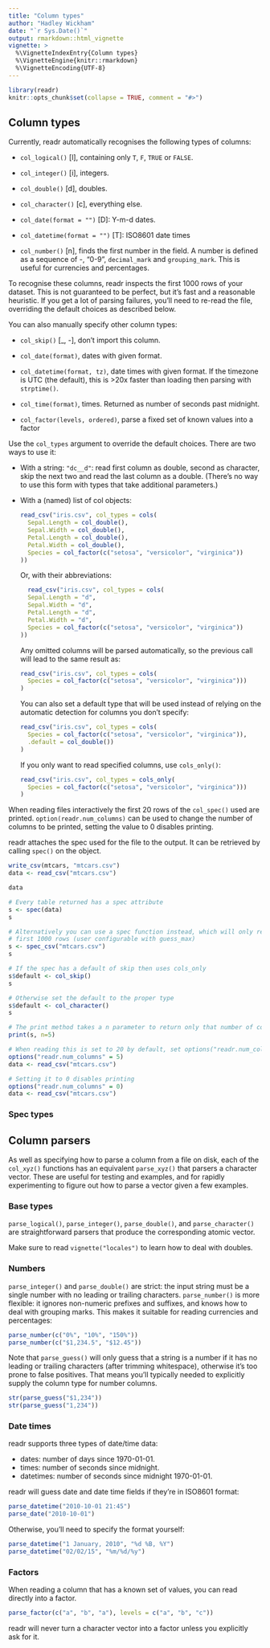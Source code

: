 ```yaml
---
title: "Column types"
author: "Hadley Wickham"
date: "`r Sys.Date()`"
output: rmarkdown::html_vignette
vignette: >
  %\VignetteIndexEntry{Column types}
  %\VignetteEngine{knitr::rmarkdown}
  %\VignetteEncoding{UTF-8}
---
```


```r
library(readr)
knitr::opts_chunk$set(collapse = TRUE, comment = "#>")
```

## Column types

Currently, readr automatically recognises the following types of columns:

* `col_logical()` [l], containing only `T`, `F`, `TRUE` or `FALSE`.

* `col_integer()` [i], integers.

* `col_double()` [d], doubles.

* `col_character()` [c], everything else.

* `col_date(format = "")` [D]: Y-m-d dates.

* `col_datetime(format = "")` [T]: ISO8601 date times

* `col_number()` [n], finds the first number in the field. A number is defined
   as a sequence of -, "0-9", `decimal_mark` and `grouping_mark`. This is
   useful for currencies and percentages.

To recognise these columns, readr inspects the first 1000 rows of your dataset. This is not guaranteed to be perfect, but it's fast and a reasonable heuristic. If you get a lot of parsing failures, you'll need to re-read the file, overriding the default choices as described below.

You can also manually specify other column types:

* `col_skip()` [_, -], don't import this column.

* `col_date(format)`, dates with given format.

* `col_datetime(format, tz)`, date times with given format. If the timezone
  is UTC (the default), this is >20x faster than loading then parsing with
  `strptime()`.

* `col_time(format)`, times. Returned as number of seconds past midnight.

* `col_factor(levels, ordered)`, parse a fixed set of known values into a
  factor

Use the `col_types` argument to override the default choices. There are two ways to use it:

* With a string: `"dc__d"`: read first column as double, second as character,
  skip the next two and read the last column as a double. (There's no way to
  use this form with types that take additional parameters.)

* With a (named) list of col objects:

    ```R
    read_csv("iris.csv", col_types = cols(
      Sepal.Length = col_double(),
      Sepal.Width = col_double(),
      Petal.Length = col_double(),
      Petal.Width = col_double(),
      Species = col_factor(c("setosa", "versicolor", "virginica"))
    ))
    ```

    Or, with their abbreviations:

    ```R
      read_csv("iris.csv", col_types = cols(
      Sepal.Length = "d",
      Sepal.Width = "d",
      Petal.Length = "d",
      Petal.Width = "d",
      Species = col_factor(c("setosa", "versicolor", "virginica"))
    ))
    ```

    Any omitted columns will be parsed automatically, so the previous call
    will lead to the same result as:

    ```R
    read_csv("iris.csv", col_types = cols(
      Species = col_factor(c("setosa", "versicolor", "virginica")))
    )
    ```

    You can also set a default type that will be used instead of
    relying on the automatic detection for columns you don't specify:

    ```R
    read_csv("iris.csv", col_types = cols(
      Species = col_factor(c("setosa", "versicolor", "virginica")),
      .default = col_double())
    )
    ```

    If you only want to read specified columns, use `cols_only()`:

    ```R
    read_csv("iris.csv", col_types = cols_only(
      Species = col_factor(c("setosa", "versicolor", "virginica")))
    )
    ```

When reading files interactively the first 20 rows of the `col_spec()` used are
printed. `option(readr.num_columns)` can be used to change the number of
columns to be printed, setting the value to 0 disables printing.

readr attaches the spec used for the file to the output. It can be retrieved by
calling `spec()` on the object.

```r
write_csv(mtcars, "mtcars.csv")
data <- read_csv("mtcars.csv")

data

# Every table returned has a spec attribute
s <- spec(data)
s

# Alternatively you can use a spec function instead, which will only read the
# first 1000 rows (user configurable with guess_max)
s <- spec_csv("mtcars.csv")
s

# If the spec has a default of skip then uses cols_only
s$default <- col_skip()
s

# Otherwise set the default to the proper type
s$default <- col_character()
s

# The print method takes a n parameter to return only that number of columns
print(s, n=5)

# When reading this is set to 20 by default, set options("readr.num_columns" = x) to change
options("readr.num_columns" = 5)
data <- read_csv("mtcars.csv")

# Setting it to 0 disables printing
options("readr.num_columns" = 0)
data <- read_csv("mtcars.csv")
```

### Spec types

## Column parsers

As well as specifying how to parse a column from a file on disk, each of the `col_xyz()` functions has an equivalent `parse_xyz()` that parsers a character vector. These are useful for testing and examples, and for rapidly experimenting to figure out how to parse a vector given a few examples.

### Base types

`parse_logical()`, `parse_integer()`, `parse_double()`, and `parse_character()` are straightforward parsers that produce the corresponding atomic vector.

Make sure to read `vignette("locales")` to learn how to deal with doubles.

### Numbers

`parse_integer()` and `parse_double()` are strict: the input string must be a single number with no leading or trailing characters. `parse_number()` is more flexible: it ignores non-numeric prefixes and suffixes, and knows how to deal with grouping marks. This makes it suitable for reading currencies and percentages:

```r
parse_number(c("0%", "10%", "150%"))
parse_number(c("$1,234.5", "$12.45"))
```

Note that `parse_guess()` will only guess that a string is a number if it has no leading or trailing characters (after trimming whitespace), otherwise it's too prone to false positives. That means you'll typically needed to explicitly supply the column type for number columns.

```r
str(parse_guess("$1,234"))
str(parse_guess("1,234"))
```

### Date times

readr supports three types of date/time data:

* dates: number of days since 1970-01-01.
* times: number of seconds since midnight.
* datetimes: number of seconds since midnight 1970-01-01.

readr will guess date and date time fields if they're in ISO8601 format:

```r
parse_datetime("2010-10-01 21:45")
parse_date("2010-10-01")
```

Otherwise, you'll need to specify the format yourself:

```r
parse_datetime("1 January, 2010", "%d %B, %Y")
parse_datetime("02/02/15", "%m/%d/%y")
```

### Factors

When reading a column that has a known set of values, you can read directly into a factor.

```r
parse_factor(c("a", "b", "a"), levels = c("a", "b", "c"))
```

readr will never turn a character vector into a factor unless you explicitly ask for it.
